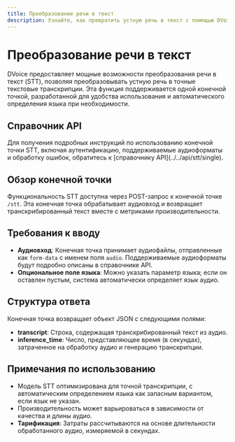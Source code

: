```yaml
---
title: Преобразование речи в текст
description: Узнайте, как превратить устную речь в текст с помощью DVoice.
---
```


# Преобразование речи в текст

DVoice предоставляет мощные возможности преобразования речи в текст (STT), позволяя преобразовывать устную речь в точные текстовые транскрипции. Эта функция поддерживается одной конечной точкой, разработанной для удобства использования и автоматического определения языка при необходимости.

## Справочник API

<Callout type="info">
  Для получения подробных инструкций по использованию конечной точки STT,
  включая аутентификацию, поддерживаемые аудиоформаты и обработку ошибок,
  обратитесь к [справочнику API](../../api/stt/single).
</Callout>

## Обзор конечной точки

Функциональность STT доступна через POST-запрос к конечной точке `/stt`. Эта конечная точка обрабатывает аудиовход и возвращает транскрибированный текст вместе с метриками производительности.

## Требования к вводу

- **Аудиовход**: Конечная точка принимает аудиофайлы, отправленные как `form-data` с именем поля `audio`. Поддерживаемые аудиоформаты будут подробно описаны в справочнике API.
- **Опциональное поле языка**: Можно указать параметр языка; если он оставлен пустым, система автоматически определяет язык аудио.

## Структура ответа

Конечная точка возвращает объект JSON с следующими полями:

- **transcript**: Строка, содержащая транскрибированный текст из аудио.
- **inference_time**: Число, представляющее время (в секундах), затраченное на обработку аудио и генерацию транскрипции.

## Примечания по использованию

- Модель STT оптимизирована для точной транскрипции, с автоматическим определением языка как запасным вариантом, если язык не указан.
- Производительность может варьироваться в зависимости от качества и длины аудио.
- **Тарификация**: Затраты рассчитываются на основе длительности обработанного аудио, измеряемой в секундах.

